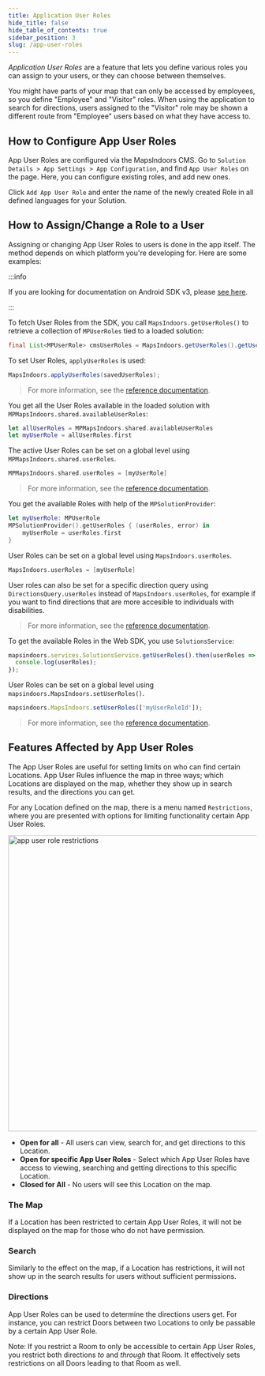 ```yaml
---
title: Application User Roles
hide_title: false
hide_table_of_contents: true
sidebar_position: 3
slug: /app-user-roles
---
```



_Application User Roles_ are a feature that lets you define various roles you can assign to your users, or they can choose between themselves.

You might have parts of your map that can only be accessed by employees, so you define "Employee" and "Visitor" roles. When using the application to search for directions, users assigned to the "Visitor" role may be shown a different route from "Employee" users based on what they have access to.

## How to Configure App User Roles

App User Roles are configured via the MapsIndoors CMS. Go to `Solution Details > App Settings > App Configuration`, and find `App User Roles` on the page. Here, you can configure existing roles, and add new ones.

Click `Add App User Role` and enter the name of the newly created Role in all defined languages for your Solution.

## How to Assign/Change a Role to a User

Assigning or changing App User Roles to users is done in the app itself. The method depends on which platform you're developing for. Here are some examples:

<Tabs groupId="live-data-practice">
<TabItem value="android" label="Android v4" default>

:::info

If you are looking for documentation on Android SDK v3, please [see here](https://docs-legacy.mapsindoors.com/content/legacy/android_v3/).

:::

To fetch User Roles from the SDK, you call `MapsIndoors.getUserRoles()` to retrieve a collection of `MPUserRoles` tied to a loaded solution:

```java
final List<MPUserRole> cmsUserRoles = MapsIndoors.getUserRoles().getUserRoles();
```

To set User Roles, `applyUserRoles` is used:

```java
MapsIndoors.applyUserRoles(savedUserRoles);
```

> For more information, see the [reference documentation](https://app.mapsindoors.com/mapsindoors/reference/android/v3/index.html).

</TabItem>
<TabItem value="ios-v4" label="iOS v4">

You get all the User Roles available in the loaded solution with `MPMapsIndoors.shared.availableUserRoles`:

```swift
let allUserRoles = MPMapsIndoors.shared.availableUserRoles
let myUserRole = allUserRoles.first
```

The active User Roles can be set on a global level using `MPMapsIndoors.shared.userRoles`.

```swift
MPMapsIndoors.shared.userRoles = [myUserRole]
```

> For more information, see the [reference documentation](https://app.mapsindoors.com/mapsindoors/reference/ios/4.2.6/documentation/mapsindoors/mapsindoorsshared).

</TabItem>
<TabItem value="ios-v3" label="iOS v3">

You get the available Roles with help of the `MPSolutionProvider`:

```swift
let myUserRole: MPUserRole
MPSolutionProvider().getUserRoles { (userRoles, error) in
    myUserRole = userRoles.first
}
```

User Roles can be set on a global level using `MapsIndoors.userRoles`.

```swift
MapsIndoors.userRoles = [myUserRole]
```

User roles can also be set for a specific direction query using `DirectionsQuery.userRoles` instead of `MapsIndoors.userRoles`, for example if you want to find directions that are more accesible to individuals with disabilities.

> For more information, see the [reference documentation](https://app.mapsindoors.com/mapsindoors/reference/ios/v3/interface_m_p_solution_provider.html).

</TabItem>
<TabItem value="Web" label="Web v4">

To get the available Roles in the Web SDK, you use `SolutionsService`:

```js
mapsindoors.services.SolutionsService.getUserRoles().then(userRoles => {
  console.log(userRoles);
});
```

User Roles can be set on a global level using `mapsindoors.MapsIndoors.setUserRoles()`.

```js
mapsindoors.MapsIndoors.setUserRoles(['myUserRoleId']);
```

> For more information, see the [reference documentation](https://app.mapsindoors.com/mapsindoors/js/sdk/latest/docs/mapsindoors.MapsIndoors.html#.setUserRoles).

</TabItem>
</Tabs>

## Features Affected by App User Roles

The App User Roles are useful for setting limits on who can find certain Locations. App User Rules influence the map in three ways; which Locations are displayed on the map, whether they show up in search results, and the directions you can get.

For any Location defined on the map, there is a menu named `Restrictions`, where you are presented with options for limiting functionality certain App User Roles.

<img src="/img/map/app-user-role-restrictions.png" alt="app user role restrictions" width="600"/>

* **Open for all** - All users can view, search for, and get directions to this Location.
* **Open for specific App User Roles** - Select which App User Roles have access to viewing, searching and getting directions to this specific Location.
* **Closed for All** - No users will see this Location on the map.

### The Map

If a Location has been restricted to certain App User Roles, it will not be displayed on the map for those who do not have permission.

### Search

Similarly to the effect on the map, if a Location has restrictions, it will not show up in the search results for users without sufficient permissions.

### Directions

App User Roles can be used to determine the directions users get. For instance, you can restrict Doors between two Locations to only be passable by a certain App User Role.

Note: If you restrict a Room to only be accessible to certain App User Roles, you restrict both directions _to_ and _through_ that Room. It effectively sets restrictions on all Doors leading to that Room as well.
